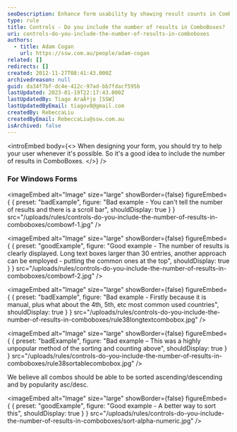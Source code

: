 ```yaml
---
seoDescription: Enhance form usability by showing result counts in ComboBoxes for better user experience.
type: rule
title: Controls - Do you include the number of results in ComboBoxes?
uri: controls-do-you-include-the-number-of-results-in-comboboxes
authors:
  - title: Adam Cogan
    url: https://ssw.com.au/people/adam-cogan
related: []
redirects: []
created: 2012-11-27T08:41:43.000Z
archivedreason: null
guid: da34f7bf-dc4e-412c-97ad-bb7fdacf595b
lastUpdated: 2023-01-19T22:17:43.000Z
lastUpdatedBy: Tiago AraÃºjo [SSW]
lastUpdatedByEmail: tiagov8@gmail.com
createdBy: RebeccaLiu
createdByEmail: RebeccaLiu@ssw.com.au
isArchived: false
---
```

<introEmbed
  body={<>
When designing your form, you should try to help your user whenever it's possible. So it's a good idea to include the number of results in ComboBoxes.
  </>}
/>
### For Windows Forms

<imageEmbed
  alt="Image"
  size="large"
  showBorder={false}
  figureEmbed={ {
    preset: "badExample",
    figure: "Bad example - You can't tell the number of results and there is a scroll bar",
    shouldDisplay: true
  } }
  src="/uploads/rules/controls-do-you-include-the-number-of-results-in-comboboxes/combowf-1.jpg"
/>

<imageEmbed
  alt="Image"
  size="large"
  showBorder={false}
  figureEmbed={ {
    preset: "goodExample",
    figure: "Good example - The number of results is clearly displayed. Long text boxes larger than 30 entries, another approach can be employed - putting the common ones at the top",
    shouldDisplay: true
  } }
  src="/uploads/rules/controls-do-you-include-the-number-of-results-in-comboboxes/combowf-2.jpg"
/>

<imageEmbed
  alt="Image"
  size="large"
  showBorder={false}
  figureEmbed={ {
    preset: "badExample",
    figure: "Bad example - Firstly because it is manual, plus what about the 4th, 5th, etc most common used countries",
    shouldDisplay: true
  } }
  src="/uploads/rules/controls-do-you-include-the-number-of-results-in-comboboxes/rule38longtextcombobox.jpg"
/>

<imageEmbed
  alt="Image"
  size="large"
  showBorder={false}
  figureEmbed={ {
    preset: "badExample",
    figure: "Bad example – This was a highly unpopular method of the sorting and counting above",
    shouldDisplay: true
  } }
  src="/uploads/rules/controls-do-you-include-the-number-of-results-in-comboboxes/rule38sortablecombobox.jpg"
/>

We believe all combos should be able to be sorted ascending/descending and by popularity asc/desc.

<imageEmbed
  alt="Image"
  size="large"
  showBorder={false}
  figureEmbed={ {
    preset: "goodExample",
    figure: "Good example - A better way to sort this",
    shouldDisplay: true
  } }
  src="/uploads/rules/controls-do-you-include-the-number-of-results-in-comboboxes/sort-alpha-numeric.jpg"
/>
